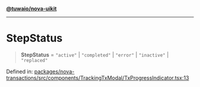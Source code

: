 [**@tuwaio/nova-uikit**](../../../README.md)

***

# StepStatus

> **StepStatus** = `"active"` \| `"completed"` \| `"error"` \| `"inactive"` \| `"replaced"`

Defined in: [packages/nova-transactions/src/components/TrackingTxModal/TxProgressIndicator.tsx:13](https://github.com/TuwaIO/nova-uikit/blob/20015c9bfce4ecff209b6275296f35799ced635d/packages/nova-transactions/src/components/TrackingTxModal/TxProgressIndicator.tsx#L13)
